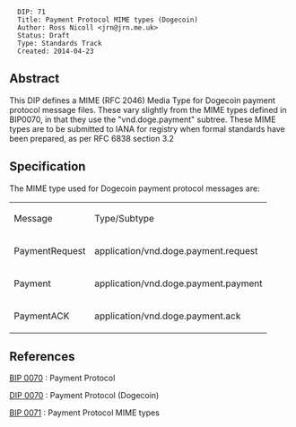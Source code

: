 <pre>
  DIP: 71
  Title: Payment Protocol MIME types (Dogecoin)
  Author: Ross Nicoll <jrn@jrn.me.uk>
  Status: Draft
  Type: Standards Track
  Created: 2014-04-23
</pre>

==Abstract==

This DIP defines a MIME (RFC 2046) Media Type for Dogecoin payment
protocol message files. These vary slightly from the MIME types
defined in BIP0070, in that they use the "vnd.doge.payment"
subtree. These MIME types are to be submitted to IANA for registry
when formal standards have been prepared, as per RFC 6838 section
3.2

==Specification==

The MIME type used for Dogecoin payment protocol messages are:

{|
| Message || Type/Subtype
|-
| PaymentRequest || application/vnd.doge.payment.request
|-
| Payment || application/vnd.doge.payment.payment
|-
| PaymentACK || application/vnd.doge.payment.ack
|}

==References==

[[bip-0070.mediawiki|BIP 0070]] : Payment Protocol

[[dip-0070.mediawiki|DIP 0070]] : Payment Protocol (Dogecoin)

[[bip-0071.mediawiki|BIP 0071]] : Payment Protocol MIME types
